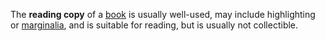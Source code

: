 The '''reading copy''' of a [[book]] is usually well-used, may include highlighting or [[marginalia]], and is suitable for reading, but is usually not collectible.

{{book-stub}}